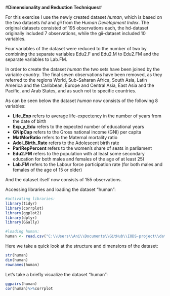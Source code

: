 #**Dimensionality and Reduction Techniques**#

For this exercise I use the newly created dataset *human*, which is based on the two datasets *hd* and *gii* from the *Human Development Index*. The original datasets consisted of 195 observations each, the hd-dataset originally included 7 observations, while the gii-dataset included 10 variables.

Four variables of the dataset were reduced to the number of two by combining the separate variables  Edu2.F and  Edu2.M to Edu2.FM and the separate variables to Lab.FM.

In order to create the dataset *human* the two sets have been joined by the variable *country*. The final seven observations have been removed, as they referred to the regions World, Sub-Saharan Africa, South Asia, Latin America and the Caribbean, Europe and Central Asia, East Asia and the Pacific, and Arab States, and as such not to specific countries. 

As can be seen below the dataset *human* now consists of the following 8 variables:

- **Life_Exp** refers to average life-expectency in the number of years from the date of birth
- **Exp_y_Edu** refers to the expected number of educational years
- **GNIpCap** refers to the Gross national income (GNI) per
capita
- **MatMorRatio** refers to the Maternal mortality ratio	  
- **Adol_Birth_Rate** refers to the Adolescent birth rate	
- **ParlRepPercent** refers to the women's share of seats in parliament
- **Edu2.FM** refers to the population with at least some secondary education for both males and females of the age of at least 25)
- **Lab.FM** refers to the Labour force
participation rate (for both males and females of the age of 15 or older)

And the dataset itself now consists of 155 observations.

Accessing libraries and loading the dataset "human":
```r


#activating libraries:
library(tidyr)
library(corrplot)
library(ggplot2)
library(dplyr)
library(GGally)

#loading human:
human <- read.csv("C:\\Users\\Ani\\Documents\\GitHub\\IODS-project\\data\\human.csv", header=TRUE, row.names = 1)

```

Here we take a quick look at the structure and dimensions of the dataset:
```r

str(human)
dim(human)
rownames(human)

```

Let's take a briefly visualize the dataset "human":
```r

ggpairs(human)
cor(human)%>%corrplot

```
